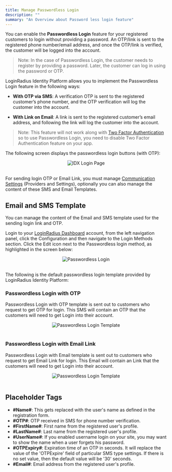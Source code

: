 ```yaml
---
title: Manage Passwordless Login
description: ""
summary: "An Overview about Password less login feature"
---
```


You can enable the **Passwordless Login** feature for your registered customers to login without providing a password. An OTP/link is sent to the registered phone number/email address, and once the OTP/link is verified, the customer will be logged into the account.

> Note: In the case of Passwordless Login, the customer needs to register by providing a password. Later, the customer can log in using the password or OTP.

LoginRadius Identity Platform allows you to implement the Passwordless Login feature in the following ways:

- **With OTP via SMS**: A verification OTP is sent to the registered customer’s phone number, and the OTP verification will log the customer into the account.

- **With Link on Email**: A link is sent to the registered customer’s email address, and following the link will log the customer into the account.

> Note: This feature will not work along with [Two Factor Authentication](/howto/setup-two-factor-authentication) so to use Passwordless Login, you need to disable Two Factor Authentication feature on your app.

The following screen displays the passwordless login buttons (with OTP):

<div style="text-align:center">
  <img src="../assets/howto/manage-passwordless-login/login-image.png" alt="IDX Login Page" /> 
</div>
<br/>

For sending login OTP or Email Link, you must manage [Communication Settings](/howto/manage-communication-settings/) (Providers and Settings), optionally you can also manage the content of these SMS and Email Templates.

## Email and SMS Template

You can manage the content of the Email and SMS template used for the sending login link and OTP. 

Login to your [LoginRadius Dashboard](https://dev-dashboard.lrinternal.com/) account, from the left navigation panel, click the Configuration and then navigate to the Login Methods section. Click the Edit icon next to the Passwordless login method, as highlighted in the screen below:

<div style="text-align:center">
  <img src="../assets/howto/manage-passwordless-login/passwordless-edit.png" alt="Passwordless Login" /> 
</div>
<br/>

The following is the default passwordless login template provided by LoginRadius Identity Platform:

### Passwordless Login with OTP

Passwordless Login with OTP template is sent out to customers who request to get OTP for login. This SMS will contain an OTP that the customers will need to get Login into their account.

<div style="text-align:center">
  <img src="../assets/howto/manage-passwordless-login/template-otp.png" alt="Passwordless Login Template" /> 
</div>
<br/>

### Passwordless Login with Email Link
Passwordless Login with Email template is sent out to customers who request to get Email Link for login. This Email will contain an Link that the customers will need to get Login into their account.

<div style="text-align:center">
  <img src="../assets/howto/manage-passwordless-login/template-email.png" alt="Passwordless Login Template" /> 
</div>
<br/>

## Placeholder Tags
- **#Name#**: This gets replaced with the user's name as defined in the registration form.
- **#OTP#**: OTP received in SMS for phone number verification.
- **#FirstName#**: First name from the registered user's profile.
- **#LastName#**: Last name from the registered user's profile.
- **#UserName#**: If you enabled username login on your site, you may want to show the name when a user forgets his password.
- **#OTPExpiry#**: Expiration time of an OTP in seconds. It will replace the value of the 'OTPExpire' field of particular SMS type settings. If there is no set value, then the default value will be '30' seconds.
- **#Email#**: Email address from the registered user's profile.

